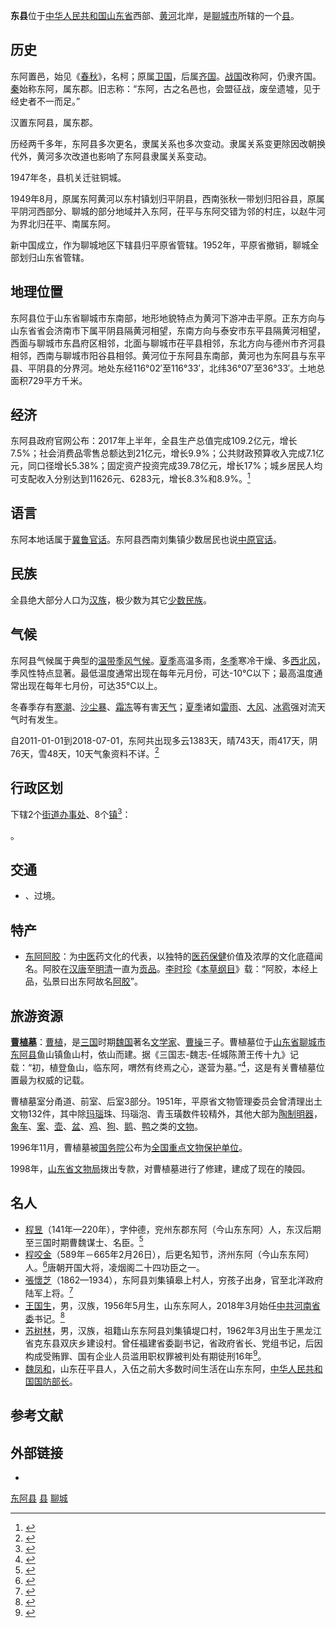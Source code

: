 {{Infobox China County
| county = 东阿县
| usedname = 
| nameorigin = 
| Photo = ChinaLiaochengDonge.png
| Photoname = 东阿县在聊城市的位置
| map = 
| map_caption = 
| Pinyin = Dōngē Xiàn
| Belong = [[山东省|山东省]][[聊城市|聊城市]]
| Types = [[县|县]]
| admincode =  
| founded = 
| seat = [[铜城街道|铜城街道]]
| officerTitle = 
| officer = 
| officerTitle2 = 
| officer2 = 
| division = 11
| town = 7
| township = 1
| subdistrict = 2
| dialect = 
| post code = 252200 
| phone code = 635
| coordinate = 
| area = 729
| area land = 
| area water = 
| census yr = 2006年
| pop = 42万人
| density =  
| GDP = 
| GDP_as_of = 
| GDPPC = 
| carlicense = 鲁P
| web = www.sdde.gov.cn
| web_title = 东阿县政府网
}}

'''东{{ruby-py|阿|-{zh-cn:ē;zh-tw:ㄜ;zh-hk:o<sup>1</sup>}-}}县'''位于[[中华人民共和国|中华人民共和国]][[山东省|山东省]]西部、[[黄河|黄河]]北岸，是[[聊城市|聊城市]]所辖的一个[[县_(中华人民共和国)|县]]。

==历史==
东阿置邑，始见《[[春秋_(史书)|春秋]]》，名柯；原属[[卫国|卫国]]，后属[[齐国|齐国]]。[[战国时期|战国]]改称阿，仍隶齐国。[[秦朝|秦]]始称东阿，属东郡。旧志称：“东阿，古之名邑也，会盟征战，废垒遗墟，见于经史者不一而足。”

汉置东阿县，属东郡。

历经两千多年，东阿县多次更名，隶属关系也多次变动。隶属关系变更除因改朝换代外，黄河多次改道也影响了东阿县隶属关系变动。

1947年冬，县机关迁驻铜城。

1949年8月，原属东阿黄河以东村镇划归平阴县，西南张秋一带划归阳谷县，原属平阴河西部分、聊城的部分地域并入东阿，茌平与东阿交错为邻的村庄，以赵牛河为界北归茌平、南属东阿。

新中国成立，作为聊城地区下辖县归平原省管辖。1952年，平原省撤销，聊城全部划归山东省管辖。

==地理位置==

东阿县位于山东省聊城市东南部，地形地貌特点为黄河下游冲击平原。正东方向与山东省省会济南市下属平阴县隔黄河相望，东南方向与泰安市东平县隔黄河相望，西面与聊城市东昌府区相邻，北面与聊城市茌平县相邻，东北方向与德州市齐河县相邻，西南与聊城市阳谷县相邻。黄河位于东阿县东南部，黄河也为东阿县与东平县、平阴县的分界河。地处东经116°02′至116°33′，北纬36°07′至36°33′。土地总面积729平方千米。

==经济==

东阿县政府官网公布：2017年上半年，全县生产总值完成109.2亿元，增长7.5%；社会消费品零售总额达到21亿元，增长9.9%；公共财政预算收入完成7.1亿元，同口径增长5.38%；固定资产投资完成39.78亿元，增长17%；城乡居民人均可支配收入分别达到11626元、6283元，增长8.3%和8.9%。<ref>{{cite web|title=县情介绍|url=http://www.sdde.gov.cn/zjde/xqjs/|accessdate=2018-09-07|website=东阿县人民政府|archive-url=https://web.archive.org/web/20181118205843/http://www.sdde.gov.cn/zjde/xqjs/|archive-date=2018-11-18|dead-url=yes}}</ref>

==语言==

东阿本地话属于[[冀鲁官话|冀鲁官话]]。东阿县西南刘集镇少数居民也说[[中原官话|中原官话]]。

==民族==

全县绝大部分人口为[[汉族|汉族]]，极少数为其它[[少数民族|少数民族]]。

==气候==

东阿县气候属于典型的[[温带季风气候|温带季风气候]]。[[夏季|夏季]]高温多雨，[[冬季|冬季]]寒冷干燥、多[[西北风|西北风]]，季风性特点显著。最低温度通常出现在每年元月份，可达-10°C以下；最高温度通常出现在每年七月份，可达35°C以上。

冬春季存有[[寒潮|寒潮]]、[[沙尘暴|沙尘暴]]、[[霜冻|霜冻]]等有害[[天气|天气]]；[[夏季|夏季]]诸如[[雷雨|雷雨]]、[[大风|大风]]、[[冰雹|冰雹]]强对流天气时有发生。

自2011-01-01到2018-07-01，东阿共出现多云1383天，晴743天，雨417天，阴76天，雪48天，10天气象资料不详。<ref>{{cite web|title=东阿历史天气|url=https://lishi.tianqi.com/donge/index.html|access-date=2018-11-16|website=天气网|archive-url=https://web.archive.org/web/20181116173719/https://lishi.tianqi.com/donge/index.html|archive-date=2018-11-16|dead-url=yes}}</ref>

== 行政区划 ==
{{PAGENAMEBASE}}下辖2个[[街道办事处|街道办事处]]、8个[[行政建制镇|镇]]<ref>{{PRC admin/ref sgc|37/15/24}}</ref>：

{{PRC admin/children|37/15/24}}。

== 交通 ==
* {{中国国道名|105}}、{{中国国道名|341}}过境。

==特产== 
*[[东阿阿胶|东阿阿胶]]：为[[中医|中医]]药文化的代表，以独特的[[医药|医药]][[保健|保健]]价值及浓厚的文化底蕴闻名。阿胶在[[汉朝|汉]][[唐朝|唐]]至[[明朝|明]][[清朝|清]]一直为[[贡品|贡品]]。[[李时珍|李时珍]]《[[本草纲目|本草纲目]]》载：“阿胶，本经上品，弘景曰出东阿故名[[阿胶|阿胶]]”。

==旅游资源==
'''[[曹植墓|曹植墓]]'''：[[曹植|曹植]]，是[[三国|三国]]时期[[曹魏|魏国]]著名[[文学家|文学家]]、[[曹操|曹操]]三子。曹植墓位于[[山东省|山东省]][[聊城市|聊城市]][[东阿县|东阿县]]鱼山镇鱼山村，依山而建。据《三国志-魏志-任城陈萧王传十九》记载：“初，植登鱼山，临东阿，喟然有终焉之心，遂营为墓。”<ref>{{cite web|title=三国志-魏志-任城陈萧王传十九|url=http://www.guoxue.com/shibu/24shi/sangzz/sgzz_019.htm|accessdate=2018-11-15|author=陈寿|website=国学网|archive-url=https://web.archive.org/web/20181111032821/http://www.guoxue.com/shibu/24shi/sangzz/sgzz_019.htm|archive-date=2018-11-11|dead-url=no}}</ref>，这是有关曹植墓位置最为权威的记载。

曹植墓室分甬道、前室、后室3部分。1951年，平原省文物管理委员会曾清理出土文物132件，其中除[[玛瑙|玛瑙]]珠、玛瑙泡、青玉璜数件较精外，其他大部为[[陶器|陶制]][[明器|明器]]，[[象车|象车]]、[[案|案]]、[[壶|壶]]、[[盆|盆]]、[[鸡|鸡]]、[[狗|狗]]、[[鹅|鹅]]、[[鸭|鸭]]之类的[[文物|文物]]。

1996年11月，曹植墓被[[中华人民共和国国务院|国务院]]公布为[[全国重点文物保护单位|全国重点文物保护单位]]。

1998年，[[山东省文物局|山东省文物局]]拨出专款，对曹植墓进行了修建，建成了现在的陵园。

==名人==
* [[程昱|程昱]]（141年—220年），字仲德，兖州东郡东阿（今山东东阿）人，东汉后期至三国时期曹魏谋士、名臣。<ref>{{cite web|title=三国志-魏书-程郭董刘蒋刘传第十四|url=http://www.guoxue.com/shibu/24shi/sangzz/sgzz_014.htm|accessdate=2018-11-14|author=陈寿|website=国学网|archive-url=https://web.archive.org/web/20190412233842/http://www.guoxue.com/shibu/24shi/sangzz/sgzz_014.htm|archive-date=2019-04-12|dead-url=no}}</ref>
* [[程咬金|程咬金]]（589年－665年2月26日），后更名知节，济州东阿（今山东东阿）人。<ref>{{cite web|title=新唐书-卷九十 列传第十五|url=http://www.guoxue123.com/shibu/0101/00xts/102.htm|accessdate=2018-11-14|author=[[苏轼|苏轼]]，[[宋祁|宋祁]]|website=国学导航|archive-url=https://web.archive.org/web/20181020125359/http://www.guoxue123.com/shibu/0101/00xts/102.htm|archive-date=2018-10-20|dead-url=no}}</ref>唐朝开国大将，凌烟阁二十四功臣之一。
* [[張懷芝|張懷芝]]（1862—1934），东阿县刘集镇皋上村人，穷孩子出身，官至北洋政府陆军上将。<ref>{{cite web|title=张怀芝：从马夫成为北洋军阀大将军 家贫借钱受屈辱 外出闯荡遇贵人|url=http://www.lcxw.cn/news/liaocheng/shehui/20161126/726626.html|accessdate=2016-11-26|website=聊城新闻网|archive-url=https://web.archive.org/web/20181115071146/http://www.lcxw.cn/news/liaocheng/shehui/20161126/726626.html|archive-date=2018-11-15|dead-url=no}}</ref>
* [[王国生_(1956年)|王国生]]，男，汉族，1956年5月生，山东东阿人，2018年3月始任[[中国共产党河南省委员会|中共河南省委]]书记。<ref>{{cite web|title=王国生任河南省委书记(图/简历)|url=http://renshi.people.com.cn/n1/2018/0322/c139617-29881966.html|accessdate=2018-03-22|website=人民网|archive-url=https://web.archive.org/web/20180326183754/http://renshi.people.com.cn/n1/2018/0322/c139617-29881966.html|archive-date=2018-03-26|dead-url=no}}</ref>
* [[苏树林|苏树林]]，男，汉族，祖籍山东东阿县刘集镇堤口村，1962年3月出生于黑龙江省克东县双庆乡建设村。曾任福建省委副书记，省政府省长、党组书记，后因构成受贿罪、国有企业人员滥用职权罪被判处有期徒刑16年<ref>{{cite news|title=福建省委原副书记、福建省政府原省长苏树林受贿、国有企业人员滥用职权案一审宣判|url=http://www.xinhuanet.com/legal/2018-07/26/c_1123182166.htm|accessdate=2018-07-26|agency=新华社|archive-url=https://web.archive.org/web/20180726121019/http://www.xinhuanet.com/legal/2018-07/26/c_1123182166.htm|archive-date=2018-07-26|dead-url=no}}</ref>。
* [[魏凤和|魏凤和]]，山东茌平县人，入伍之前大多数时间生活在山东东阿，[[中华人民共和国国防部长|中华人民共和国国防部长]]。

== 参考文献 ==
{{reflist}}

== 外部链接 ==
* {{Official website|http://www.sdde.gov.cn/|name=东阿县人民政府}}

{{山东省聊城市东阿县行政区划}}
{{聊城市行政区划}}
{{山东行政区划}}

[[Category:东阿县|]]
[[Category:聊城区县市|县]]
[[Category:山东省县份|聊城]]